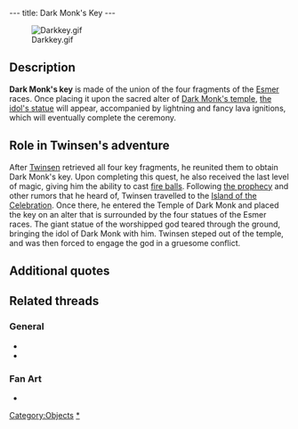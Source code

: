 ---
title: Dark Monk's Key
---

[[Image:Darkkey.gif|right]]

{{Quote|
Quote=Once the four fragments are reunited, you will have the key to Dark Monk's temple. According to the prophecy, it will allow you to make the statue come out of the volcano's crater, and to open the doors of the temple built in it.|
Character=Official description}}

==Description==
'''Dark Monk's key''' is made of the union of the four fragments of the [[Esmer]] races. Once placing it upon the sacred alter of [[Dark Monk's temple]], [[Dark Monk's statue|the idol's statue]] will appear, accompanied by lightning and fancy lava ignitions, which will eventually complete the ceremony.

==Role in Twinsen's adventure==
After [[Twinsen]] retrieved all four key fragments, he reunited them to obtain Dark Monk's key. Upon completing this quest, he also received the last level of magic, giving him the ability to cast [[Magic ball|fire balls]]. Following [[Dark Monk's prophecy|the prophecy]] and other rumors that he heard of, Twinsen travelled to the [[Island of the Celebration]]. Once there, he entered the Temple of Dark Monk and placed the key on an alter that is surrounded by the four statues of the Esmer races. The giant statue of the worshipped god teared through the ground, bringing the idol of Dark Monk with him. Twinsen steped out of the temple, and was then forced to engage the god in a gruesome conflict.

==Additional quotes==
{{Quote|
Quote=You now own the key to Dark Monk's temple. Plus you just reached your last level of magic: Fire Ball.|
Character=When Twinsen has completed the key}}
{{Quote|
Quote=Once, long ago, our god, Dark Monk, condemned us, the people of Zeelich, to live forever on our planet which he then turned into hell to make it seem more of a real condemnation. Each of the four races received a fragment of a key. These must be reunited during a great ceremony. And when our people have atoned for their sins, Dark Monk will rid us of the curse and give Zeelich back its original appearance. Today, he's returned and we all await the next and lat ceremony. Twinsen, do not dare interfere with the religious practice of our people.|
Character=[[Dark Monk's priest]]}}
{{Quote|
Quote=You must get the four key fragments, which are protected by the Esmer races. With these fragments the statue of Dark Monk will emerge from the crater!!|
Character=[[Sendell]]}}

==Related threads==
===General===
* {{thread|id=9859|title=just finished LBA2, again}}
* {{thread|id=9436|title=The 4 fragments}}

===Fan Art===
* {{post|id=226830|title=Edited Film Pictures}}

[[Category:Objects]]
[[Category:Dark Monk's key|*]]